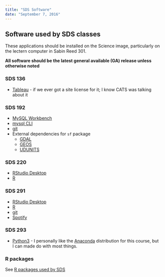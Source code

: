 ```yaml
---
title: "SDS Software"
date: "September 7, 2016"
---
```


## Software used by SDS classes

These applications should be installed on the Science image, particularly on the lectern computer in Sabin Reed 301.

**All software should be the latest general available (GA) release unless otherwise noted**

### SDS 136

* [Tableau](http://www.tableau.com) - if we ever got a site license for it; I know CATS was talking about it

### SDS 192

* [MySQL Workbench](https://dev.mysql.com/downloads/workbench/)
* [mysql CLI](https://dev.mysql.com/doc/refman/8.0/en/mysql.html)
* [git](https://git-scm.com/book/en/v2/Getting-Started-Installing-Git)
* External dependencies for `sf` package
    * [GDAL](http://trac.osgeo.org/gdal/wiki/DownloadingGdalBinaries)
    * [GEOS](http://trac.osgeo.org/geos)
    * [UDUNITS](https://www.unidata.ucar.edu/software/udunits/)

### SDS 220

* [RStudio Desktop](https://www.rstudio.com/products/rstudio/download2/)
* [R](https://cran.r-project.org/bin/)

### SDS 291

* [RStudio Desktop](https://www.rstudio.com/products/rstudio/download2/)
* [R](https://cran.r-project.org/bin/)
* [git](https://git-scm.com/book/en/v2/Getting-Started-Installing-Git)
* [Spotify](https://www.spotify.com/us/download/)

### SDS 293

* [Python3](https://www.python.org/) - I personally like the [Anaconda](https://www.continuum.io/downloads) distribution for this course, but I can made do with most things.


### R packages

See [R packages used by SDS](sds_r_packages.Rmd)
